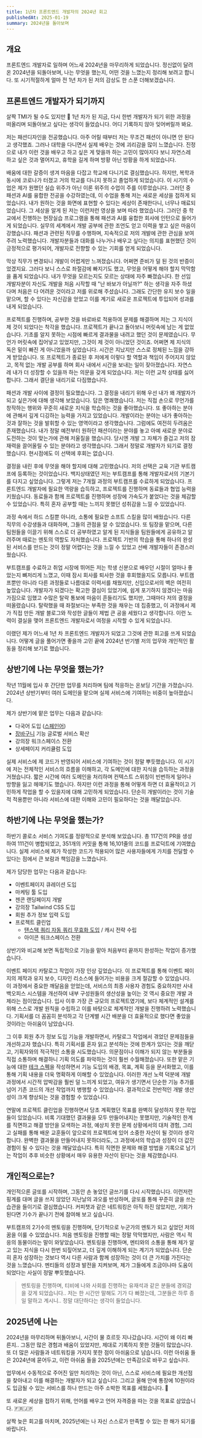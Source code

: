 ```yaml
---
title: 1년차 프론트엔드 개발자의 2024년 회고
publishedAt: 2025-01-19
summary: 2024년을 돌아보며
---
```


## 개요

프론트엔드 개발자로 일하며 어느새 2024년을 마무리하게 되었습니다.
정신없이 달려온 2024년을 되돌아보며, 나는 무엇을 했는지, 어떤 것을 느꼈는지 정리해 보려고 합니다.
또 시기적절하게 얼마 전 1년 차가 된 저의 감상도 한 스푼 더해보겠습니다.

## 프론트엔드 개발자가 되기까지

살짝 TMI가 될 수도 있지만 🤭 1년 차가 된 지금, 다시 한번 개발자가 되기 위한 과정을 떠올리며 되돌아보고 싶다는 생각이 들었습니다.
어디 기록하지 않아 잊어버릴까 봐요.

저는 패션디자인을 전공했습니다. 아주 어릴 때부터 저는 무조건 패션이 아니면 안 된다고 생각했죠.
그러나 대학을 다니면서 실제 배우는 것에 괴리감을 많이 느꼈습니다.
진정으로 내가 이런 것을 배우고 하고 싶은 게 맞을까 하는 고민이 많아지다 보니 자연스레 하고 싶은 것과 멀어지고, 휴학을 길게 하며 방황 아닌 방황을 하게 되었습니다.

배움에 대한 갈증이 생겨 마음을 다잡고 학교에 다니기로 결심했습니다. 하지만, 복학과 동시에 코로나가 터졌고 거의 학교를 다니지 못하고 졸업하게 되었습니다.
이 시기의 수업은 제가 원했던 실습 위주가 아닌 이론 위주의 수업이 주를 이루었습니다.
그러던 중 패션과 AI를 융합한 전공을 수강하였는데, 이 수업을 통해 저는 새로운 세상을 접하게 되었습니다.
내가 원하는 것을 화면에 표현할 수 있다는 세상이 존재한다니, 너무나 매료되었습니다. 그 세상을 알게 된 저는 이런저런 영상을 보며 따라 했었습니다.
그러던 중 학교에서 진행하는 현장실습 프로그램을 통해 패션과 AI를 융합한 회사에 인턴으로 들어가게 되었습니다.
실무의 세계에서 개발 공부에 관한 조언도 얻고 이력을 쌓고 싶은 마음이 강했습니다. 패션과 관련된 직무를 수행하며, 지속적으로 저의 개발에 관한 관심을 보여주려 노력했습니다.
개발자분들과 대화를 나누거나 배우고 싶다는 의지를 표현했던 것이 긍정적으로 평가되어, 개발자로 전향할 수 있는 기회를 얻게 되었습니다.

막상 직무가 변경되니 개발이 어렵게만 느껴졌습니다. 어쩌면 준비가 덜 된 것의 반증이었겠지요.
그러다 보니 스스로 좌절감에 빠지기도 했고, 무엇을 어떻게 해야 할지 막막함을 품게 되었습니다. 내가 무엇을 모르는지도 모르는 상태에 자주 빠졌습니다.
한 선임 개발자분이 자신도 개발을 처음 시작할 때 "난 바보가 아닐까?" 하는 생각을 자주 하셨다며 처음은 다 어려운 것이라고 저를 위로해 주셨습니다.
그래도 간단한 유지 보수 일을 맡으며, 할 수 있다는 자신감을 얻었고 이를 계기로 새로운 프로젝트에 투입되어 성과를 내게 되었습니다.

프로젝트를 진행하며, 공부한 것을 바로바로 적용하여 문제를 해결하며 저는 그 지식이 제 것이 되었다는 착각을 했습니다.
프로젝트가 끝나고 돌아보니 머릿속에 남는 게 없었습니다. 기초를 알지 못하는 시점에 빠르게 결과물을 내려고 했던 것이 문제였습니다.
무언가 머릿속에 집어넣고 있었지만, 그것이 제 것이 아니었던 것이죠. 어쩌면 제 지식의 독은 밑이 빠진 게 아니었을까 싶었습니다.
시간은 지났지만 스스로 정체된 느낌을 강하게 받았습니다. 또 프로젝트가 종료된 후 저에게 이렇다 할 역할과 책임이 주어지지 않았고,
목적 없는 개발 공부를 하며 회사 내에서 시간을 보내는 일이 잦아졌습니다. 자연스레 내가 더 성장할 수 있을까 하는 의문을 갖게 되었습니다.
저는 이런 교착 상태를 싫어합니다. 그래서 결단을 내리기로 다짐했습니다.

패션과 개발 사이에 결정이 필요했습니다.
그 결정을 내리기 위해 우선 내가 왜 개발자가 되고 싶은가에 대해 생각해 보았습니다.
답은 명쾌했습니다. 저는 직접 손으로 무언가를 창작하는 행위와 꾸준히 새로운 지식을 학습하는 것을 좋아했습니다.
또 좋아하는 분야에 관해서 깊게 디깅하는 능력을 가지고 있었습니다.
개발이라는 분야는 내가 좋아하는 것과 잘하는 것을 발휘할 수 있는 영역이라고 생각했습니다. 그럼에도 여전히 두려움은 존재했습니다.
내가 정말 예전부터 원하던 패션이라는 분야를 놓고 아예 새로운 분야로 도전하는 것이 맞는가에 관해 저울질을 했습니다.
당시엔 개발 그 자체가 즐겁고 저의 잠재력을 끌어올릴 수 있는 분야라고 생각했습니다. 그래서 정말로 개발자가 되기로 결정했습니다.
현시점에도 이 선택에 후회는 없습니다.

결정을 내린 후에 무엇을 해야 할지에 대해 고민했습니다.
저의 선택은 교육 기관 부트캠프에 등록하는 것이었습니다.
백지상태였던 저는 부트캠프를 통해 개발자로서의 기본기를 다지고 싶었습니다.
그렇게 저는 7개월 과정의 부트캠프를 수료하게 되었습니다. 프론트엔드 개발자에 필요한 역량을 습득하고, 프로젝트를 진행하며 동료들과 협업 능력을 키웠습니다.
동료들과 함께 프로젝트를 진행하며 성장에 가속도가 붙었다는 것을 체감할 수 있었습니다. 특히 혼자 공부할 때는 느끼지 못했던 성취감을 느낄 수 있었습니다.

과정 속에서 하드 스킬뿐 아니라, 소통에 필요한 소프트 스킬을 많이 배웠습니다.
다른 직무의 수강생들과 대화하며, 그들의 관점을 알 수 있었습니다.
또 팀장을 맡으며, 다른 팀원들을 이끌기 위해 스스로 더 공부하였고 알게 된 지식들을 팀원들에게 공유하고 알려주며 때로는 멘토의 역할도 자처했습니다.
프로젝트 기반의 학습을 통해 하나의 완성된 서비스를 만드는 것이 정말 어렵다는 것을 느낄 수 있었고 선배 개발자들이 존경스러웠습니다.

부트캠프를 수료하고 취업 시장에 뛰어든 저는 학생 신분으로 배우던 시절이 얼마나 좋았는지 뼈저리게 느꼈고, 이때 잠시 회사를 퇴사한 것을 후회했을지도 모릅니다.
부트캠프뿐만 아니라 다른 과정들로 나름대로 이력서를 채웠지만, 신입으로서의 벽은 여전히 높았습니다.
개발자가 되겠다는 확고한 결심이 있었기에, 쉽게 포기하지 않겠다는 마음가짐으로 임했고 수많은 탈락 통보에 마음이 흔들리기도 했지만, 그때마다 저의 결정을 떠올렸습니다.
탈락했을 때 좌절보다는 부족한 것을 채우는 데 집중했고, 이 과정에서 제가 직접 만든 개발 블로그와 작성한 글들이 제법 큰 공을 세웠다고 생각합니다.
이런 노력이 결실을 맺어 프론트엔드 개발자로서 여정을 시작할 수 있게 되었습니다.

이랬던 제가 어느새 1년 차 프론트엔드 개발자가 되었고 그것에 관한 회고를 쓰게 되었습니다.
어떻게 글을 풀어가면 좋을까 고민 끝에 2024년 반기별 저의 업무와 개인적인 활동을 정리해 보기로 했습니다.

## 상반기에 나는 무엇을 했는가?

작년 11월에 입사 후 간단한 업무를 처리하며 팀에 적응하는 온보딩 기간을 가졌습니다.
2024년 상반기부터 여러 도메인을 맡으며 실제 서비스에 기여하는 비중이 높아졌습니다.

제가 상반기에 맡은 업무는 다음과 같습니다:

- 다국어 도입 ([스페인어](https://coloso.global/es))
- [장바구니](https://coloso.global/en/cart) 기능 글로벌 서비스 확산
- 강의장 워크스페이스 전환
- 상세페이지 커리큘럼 도입

실제 서비스에 제 코드가 반영되어 서비스에 기여하는 것이 정말 뿌듯했습니다.
이 시기에 저는 전체적인 서비스의 흐름을 이해하고, 각 도메인에 대한 지식을 습득하는 과정을 거쳤습니다.
짧은 시간에 여러 도메인을 처리하며 컨텍스트 스위칭이 빈번하게 일어나 방향을 잃고 헤매기도 했습니다.
하지만 이런 과정을 통해 어떻게 하면 더 효율적이고 기민하게 작업을 할 수 있을지에 대해 고민하게 되었습니다.
단순히 개발이라는 것이 기술적 적용뿐만 아니라 서비스에 대한 이해와 고민이 필요하다는 것을 깨달았습니다.

## 하반기에 나는 무엇을 했는가?

하반기 콜로소 서비스 기여도를 정량적으로 분석해 보았습니다.
총 117건의 PR을 생성하여 111건이 병합되었고, 351개의 커밋을 통해 16,101줄의 코드를 프로덕트에 기여했습니다.
실제 서비스에 제가 작성한 코드가 적용되어 많은 사용자들에게 가치를 전달할 수 있다는 점에서 큰 보람과 책임감을 느꼈습니다.

제가 담당한 업무는 다음과 같습니다:

- 이벤트페이지 큐레이션 도입
- 마케팅 툴 도입
- 젠콘 랜딩페이지 개발
- 강의장 Tailwind CSS 도입
- 회원 추가 정보 입력 도입
- 프로젝트 클린업
  - [탠스택 쿼리 자동 쿼리 무효화 도입](https://www.yujiseok.blog/post/tanstack-query-automatic-invalidation-after-mutations) / 캐시 전략 수립
  - 아이콘 워크스페이스 전환

상반기와 비교해 보면 독립적으로 기능을 맡아 처음부터 끝까지 완성하는 작업이 증가했습니다.

이벤트 페이지 카탈로그 작업이 가장 인상 깊었습니다.
이 프로젝트를 통해 이벤트 페이지의 제작과 유지 보수, 디자인 리소스에 들어가는 비용을 크게 절감할 수 있었습니다.
이 과정에서 중요한 깨달음을 얻었는데, 서비스의 최종 사용자 경험도 중요하지만 사내 백오피스 시스템을 개선하여 내부 구성원들의 생산성을 높이는 것 역시 중요한 개발 과제라는 점이었습니다.
입사 이후 가장 큰 규모의 프로젝트였기에, 보다 체계적인 설계를 위해 스스로 개발 원칙을 수립하고 이를 바탕으로 체계적인 개발을 진행하려 노력했습니다.
기획서를 더 꼼꼼히 분석하고 각 단계별 시간 배분을 더 효율적으로 했다면 좋았을 것이라는 아쉬움이 남았습니다.

그 이후 회원 추가 정보 도입 기능을 개발하면서, 카탈로그 작업에서 겪었던 문제점들을 개선하고자 했습니다.
특히 기획서를 혼자 읽고 분석하는 것에 한계가 있다는 것을 깨닫고, 기획자와의 적극적인 소통을 시도했습니다.
의문점이나 이해가 되지 않는 부분들을 직접 소통하며 해결하니 기획 의도를 파악하는 것이 훨씬 수월해졌습니다.
또한 맡은 기능에 대한 [테크 스펙](https://blog.banksalad.com/tech/we-work-by-tech-spec/)을 작성하면서 기능 도입의 배경, 목표, 계획 등을 문서화했고, 이를 통해 기획 내용을 더욱 명확하게 이해할 수 있었습니다.
이러한 개선 노력 덕분에 개발 과정에서 시간적 압박감을 훨씬 덜 느끼게 되었고, 여유가 생기면서 단순한 기능 추가를 넘어 기존 코드의 개선 작업까지 병행할 수 있었습니다.
결과적으로 전반적인 개발 생산성이 크게 향상되는 것을 경험할 수 있었습니다.

연말에 프로젝트 클린업을 진행하면서 당초 계획했던 목표를 완벽히 달성하지 못한 작업들이 있었습니다.
비록 기대했던 결과물을 모두 만들어내지는 못했지만,
기술적인 한계를 직면하고 해결 방안을 모색하는 과정, 예상치 못한 문제 상황에서의 대처 경험, 그리고 실패를 통해 배운 교훈들이 앞으로의 프로젝트에 있어 소중한 자산이 될 것이라 생각합니다.
완벽한 결과물을 만들어내지 못하더라도, 그 과정에서의 학습과 성장이 더 값진 경험이 될 수 있다는 것을 깨달았습니다.
특히 직면한 문제와 해결 방법을 기록으로 남기는 작업이 추후 비슷한 상황에서 매우 유용한 자산이 된다는 것을 체감했습니다.

## 개인적으로는?

개인적으론 글또를 시작하며, 그동안 손 놓았던 글쓰기를 다시 시작했습니다.
이런저런 핑계를 대며 글을 쓰지 않았던 지난날의 과오를 반성하며, 글또를 통해 꾸준히 글을 쓰는 습관을 들이기로 결심했습니다.
커피챗과 같은 네트워킹은 아직 하진 않았지만, 기회가 된다면 기수가 끝나기 전에 참여해 보고 싶습니다.

부트캠프의 2기수의 멘토링을 진행하며, 단기적으로 누군가의 멘토가 되고 싶었던 저의 꿈을 이룰 수 있었습니다.
처음 멘토링을 진행할 때는 정말 막막했지만, 사람은 역시 적응의 동물이라는 말이 와닿았습니다.
멘토링을 진행하며, 멘티와의 소통을 통해 제가 알고 있는 지식을 다시 한번 되짚어보고, 더 깊게 이해하게 되는 계기가 되었습니다.
단순히 혼자 성장하는 것보다 역시 다른 사람과 함께 성장하는 것이 더 큰 가치를 가진다는 것을 느꼈습니다.
멘티들의 성장과 발전을 지켜보며, 제가 그들에게 조금이나마 도움이 되었다는 사실이 정말 뿌듯했습니다.

> 멘토링을 진행하며, 티비에 나와 사회를 진행하는 유재석과 같은 분들에 경외감을 갖게 되었습니다..
> 저는 한 시간만 말해도 기가 다 빠졌는데, 그분들은 하루 종일 말하고 계시니.. 정말 대단하다는 생각이 들었습니다.

## 2025년에 나는

2024년을 마무리하며 뒤돌아보니, 시간이 물 흐르듯 지나갔습니다. 시간이 왜 이리 빠른지..
그동안 많은 경험과 배움이 있었지만, 제대로 기록하지 못한 것들이 많았습니다.
또 더 많은 사람들과 네트워킹을 가지지 못한 점이 아쉬움으로 남습니다.
이런 아쉬움 들은 2024년에 묻어두고, 이런 아쉬움 들을 2025년에는 만족감으로 바꾸고 싶습니다.

업무에서 수동적으로 주어진 일만 처리하는 것이 아닌, 스스로 서비스에 필요한 개선점을 찾아내고 이를 해결하는 개발자가 되고 싶습니다.
그리고 올해 안에 통장에 10원이라도 입금될 수 있는 서비스를 하나 만드는 아주 소박한 목표를 세웠습니다. 💸

또 새로운 세상을 접하기 위해, 언어를 배우고 언어 자격증을 따는 것을 목표로 삼았습니다. 🇫🇷🇯🇵

살짝 늦은 회고를 마치며, 2025년에는 나 자신 스스로가 만족할 수 있는 한 해가 되기를 바랍니다.

